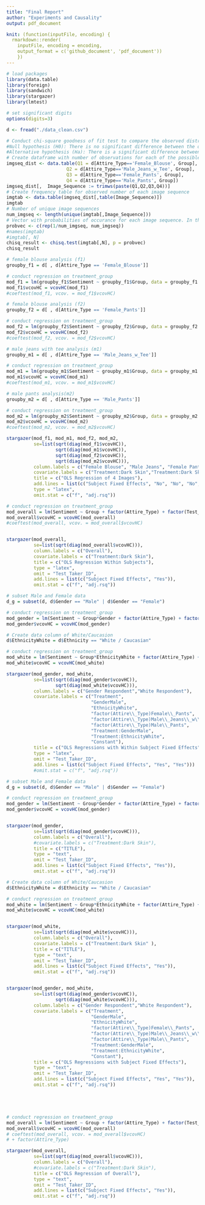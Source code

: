 ```yaml
---
title: "Final Report"
author: "Experiments and Causality"
output: pdf_document

knit: (function(inputFile, encoding) {
  rmarkdown::render(
    inputFile, encoding = encoding,
    output_format = c('github_document', 'pdf_document')) 
    })
---
```


```r
# load packages 
library(data.table)
library(foreign)
library(sandwich)
library(stargazer)
library(lmtest)

# set significant digits
options(digits=3)
```

```r
d <- fread("./data_clean.csv")
```

```r
# Conduct chi-square goodness of fit test to compare the observed distribution to an expected distribution i.e. compare multiple observed proportions to expected probabilities.
#Null hypothesis (H0): There is no significant difference between the observed and the expected value.
#Alternative hypothesis (Ha): There is a significant difference between the observed and the expected value.
# Create dataframe with number of observations for each of the possible image sequences (in this case 16)
imgseq_dist <- data.table(Q1 = d[Attire_Type=='Female_Blouse', Group],
                      Q2 = d[Attire_Type=='Male_Jeans_w_Tee', Group],
                      Q3 = d[Attire_Type=='Female_Pants', Group],
                      Q4 = d[Attire_Type=='Male_Pants', Group])
imgseq_dist[,  Image_Sequence := trimws(paste(Q1,Q2,Q3,Q4))]
# Create frequency table for observed number of each image sequence
imgtab <- data.table(imgseq_dist[,table(Image_Sequence)])
imgtab
# Number of unique image sequences
num_imgseq <- length(unique(imgtab[,Image_Sequence]))
# Vector with probabilities of occurance for each image sequence. In this setup, each image sequence is equally likely
probvec <- c(rep(1/num_imgseq, num_imgseq))
#names(imgtab)
#imgtab[, N]
chisq_result <- chisq.test(imgtab[,N], p = probvec)
chisq_result
```

```r
# female blouse analysis (f1)
groupby_f1 = d[ , d[Attire_Type == 'Female_Blouse']]

# conduct regression on treatment_group
mod_f1 = lm(groupby_f1$Sentiment ~ groupby_f1$Group, data = groupby_f1 )
mod_f1$vcovHC = vcovHC(mod_f1)
#coeftest(mod_f1, vcov. = mod_f1$vcovHC)

# female blouse analysis (f2)
groupby_f2 = d[ , d[Attire_Type == 'Female_Pants']]

# conduct regression on treatment_group
mod_f2 = lm(groupby_f2$Sentiment ~ groupby_f2$Group, data = groupby_f2 )
mod_f2$vcovHC = vcovHC(mod_f2)
#coeftest(mod_f2, vcov. = mod_f2$vcovHC)

# male jeans with tee analysis (m1)
groupby_m1 = d[ , d[Attire_Type == 'Male_Jeans_w_Tee']]

# conduct regression on treatment_group
mod_m1 = lm(groupby_m1$Sentiment ~ groupby_m1$Group, data = groupby_m1 )
mod_m1$vcovHC = vcovHC(mod_m1)
#coeftest(mod_m1, vcov. = mod_m1$vcovHC)

# male pants analysis(m2)
groupby_m2 = d[ , d[Attire_Type == 'Male_Pants']]

# conduct regression on treatment_group
mod_m2 = lm(groupby_m2$Sentiment ~ groupby_m2$Group, data = groupby_m2 )
mod_m2$vcovHC = vcovHC(mod_m2)
#coeftest(mod_m2, vcov. = mod_m2$vcovHC)

stargazer(mod_f1, mod_m1, mod_f2, mod_m2,
          se=list(sqrt(diag(mod_f1$vcovHC)),
                  sqrt(diag(mod_m1$vcovHC)),
                  sqrt(diag(mod_f2$vcovHC)),
                  sqrt(diag(mod_m2$vcovHC))),
          column.labels = c("Female Blouse", "Male Jeans", "Female Pants", "Male Pants"),
          covariate.labels = c("Treatment:Dark Skin","Treatment:Dark Skin","Treatment:Dark     Skin","Treatment:Dark Skin"),
          title = c("OLS Regression of 4 Images"),
          add.lines = list(c("Subject Fixed Effects", "No", "No", "No", "No")),
          type = "latex",
          omit.stat = c("f", "adj.rsq"))

```

```r
# conduct regression on treatment_group
mod_overall = lm(Sentiment ~ Group + factor(Attire_Type) + factor(Test_Taker_ID) , data = d )
mod_overall$vcovHC = vcovHC(mod_overall)
#coeftest(mod_overall, vcov. = mod_overall$vcovHC)


stargazer(mod_overall,
          se=list(sqrt(diag(mod_overall$vcovHC))),
          column.labels = c("Overall"),
          covariate.labels = c("Treatment:Dark Skin"),
          title = c("OLS Regression Within Subjects"),
          type = "latex", 
          omit = "Test_Taker_ID",
          add.lines = list(c("Subject Fixed Effects", "Yes")),
          omit.stat = c("f", "adj.rsq"))
```






```r
# subset Male and Female data 
d_g = subset(d, d$Gender == "Male" | d$Gender == "Female")

# conduct regression on treatment_group
mod_gender = lm(Sentiment ~ Group*Gender + factor(Attire_Type) + factor(Test_Taker_ID), data = d_g)
mod_gender$vcovHC = vcovHC(mod_gender)

# Create data column of White/Caucasion
d$EthnicityWhite = d$Ethnicity == "White / Caucasian"

# conduct regression on treatment_group
mod_white = lm(Sentiment ~ Group*EthnicityWhite + factor(Attire_Type) + factor(Test_Taker_ID), data = d)
mod_white$vcovHC = vcovHC(mod_white)

stargazer(mod_gender, mod_white,
          se=list(sqrt(diag(mod_gender$vcovHC)),
                  sqrt(diag(mod_white$vcovHC))),
          column.labels = c("Gender Respondent","White Respondent"),
          covariate.labels = c("Treatment", 
                               "GenderMale", 
                               "EthnicityWhite", 
                               "factor(Attire\\_Type)Female\\_Pants",
                               "factor(Attire\\_Type)Male\\_Jeans\\_w\\_Tee",
                               "factor(Attire\\_Type)Male\\_Pants",
                               "Treatment:GenderMale",
                               "Treatment:EthnicityWhite",
                               "Constant"),
          title = c("OLS Regressions with Within Subject Fixed Effects"),
          type = "latex", 
          omit = "Test_Taker_ID",
          add.lines = list(c("Subject Fixed Effects", "Yes", "Yes")))
          #omit.stat = c("f", "adj.rsq"))


```




```r
# subset Male and Female data 
d_g = subset(d, d$Gender == "Male" | d$Gender == "Female")

# conduct regression on treatment_group
mod_gender = lm(Sentiment ~ Group*Gender + factor(Attire_Type) + factor(Test_Taker_ID), data = d_g)
mod_gender$vcovHC = vcovHC(mod_gender)


stargazer(mod_gender,
          se=list(sqrt(diag(mod_gender$vcovHC))),
          column.labels = c("Overall"),
          #covariate.labels = c("Treatment:Dark Skin"),
          title = c("TITLE"),
          type = "text", 
          omit = "Test_Taker_ID",
          add.lines = list(c("Subject Fixed Effects", "Yes")),
          omit.stat = c("f", "adj.rsq"))
```

```r
# Create data column of White/Caucasion
d$EthnicityWhite = d$Ethnicity == "White / Caucasian"

# conduct regression on treatment_group
mod_white = lm(Sentiment ~ Group*EthnicityWhite + factor(Attire_Type) + factor(Test_Taker_ID), data = d)
mod_white$vcovHC = vcovHC(mod_white)


stargazer(mod_white,
          se=list(sqrt(diag(mod_white$vcovHC))),
          column.labels = c("Overall"),
          covariate.labels = c("Treatment:Dark Skin" ),
          title = c("TITLE"),
          type = "text", 
          omit = "Test_Taker_ID",
          add.lines = list(c("Subject Fixed Effects", "Yes")),
          omit.stat = c("f", "adj.rsq"))



```

```r

stargazer(mod_gender, mod_white,
          se=list(sqrt(diag(mod_gender$vcovHC)),
                  sqrt(diag(mod_white$vcovHC))),
          column.labels = c("Gender Respondent","White Respondent"),
          covariate.labels = c("Treatment", 
                               "GenderMale", 
                               "EthnicityWhite", 
                               "factor(Attire\\_Type)Female\\_Pants",
                               "factor(Attire\\_Type)Male\\_Jeans\\_w\\_Tee",
                               "factor(Attire\\_Type)Male\\_Pants",
                               "Treatment:GenderMale",
                               "Treatment:EthnicityWhite",
                               "Constant"),
          title = c("OLS Regressions with Subject Fixed Effects"),
          type = "text", 
          omit = "Test_Taker_ID",
          add.lines = list(c("Subject Fixed Effects", "Yes", "Yes")),
          omit.stat = c("f", "adj.rsq"))






```

```r
# conduct regression on treatment_group
mod_overall = lm(Sentiment ~ Group + factor(Attire_Type) + factor(Test_Taker_ID) , data = d )
mod_overall$vcovHC = vcovHC(mod_overall)
# coeftest(mod_overall, vcov. = mod_overall$vcovHC)
# + factor(Attire_Type)

stargazer(mod_overall,
          se=list(sqrt(diag(mod_overall$vcovHC))),
          column.labels = c("Overall"),
          #covariate.labels = c("Treatment:Dark Skin"),
          title = c("OLS Regression of Overall"),
          type = "text", 
          omit = "Test_Taker_ID",
          add.lines = list(c("Subject Fixed Effects", "Yes")),
          omit.stat = c("f", "adj.rsq"))
```


